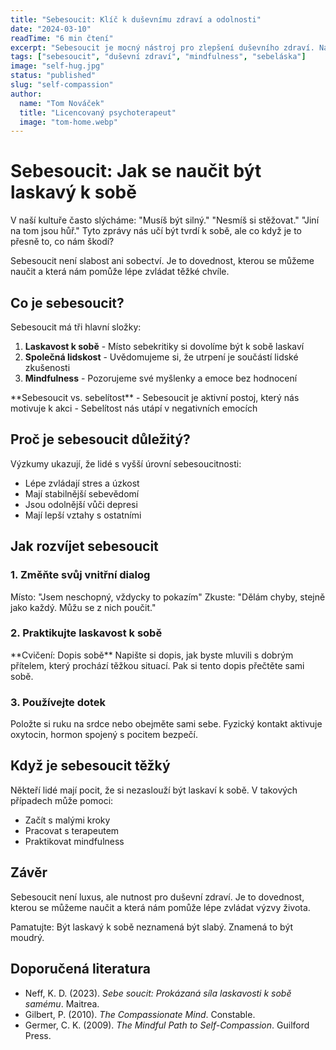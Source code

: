 ```yaml
---
title: "Sebesoucit: Klíč k duševnímu zdraví a odolnosti"
date: "2024-03-10"
readTime: "6 min čtení"
excerpt: "Sebesoucit je mocný nástroj pro zlepšení duševního zdraví. Naučte se, jak být k sobě laskavější a odolnější vůči životním výzvám."
tags: ["sebesoucit", "duševní zdraví", "mindfulness", "sebeláska"]
image: "self-hug.jpg"
status: "published"
slug: "self-compassion"
author:
  name: "Tom Nováček"
  title: "Licencovaný psychoterapeut"
  image: "tom-home.webp"
---
```


# Sebesoucit: Jak se naučit být laskavý k sobě

V naší kultuře často slýcháme: "Musíš být silný." "Nesmíš si stěžovat." "Jiní na tom jsou hůř." Tyto zprávy nás učí být tvrdí k sobě, ale co když je to přesně to, co nám škodí?

Sebesoucit není slabost ani sobectví. Je to dovednost, kterou se můžeme naučit a která nám pomůže lépe zvládat těžké chvíle.

## Co je sebesoucit?

Sebesoucit má tři hlavní složky:

1. **Laskavost k sobě** - Místo sebekritiky si dovolíme být k sobě laskaví
2. **Společná lidskost** - Uvědomujeme si, že utrpení je součástí lidské zkušenosti
3. **Mindfulness** - Pozorujeme své myšlenky a emoce bez hodnocení

<InfoFrame>
**Sebesoucit vs. sebelítost**
- Sebesoucit je aktivní postoj, který nás motivuje k akci
- Sebelítost nás utápí v negativních emocích
</InfoFrame>

## Proč je sebesoucit důležitý?

Výzkumy ukazují, že lidé s vyšší úrovní sebesoucitnosti:

- Lépe zvládají stres a úzkost
- Mají stabilnější sebevědomí
- Jsou odolnější vůči depresi
- Mají lepší vztahy s ostatními

## Jak rozvíjet sebesoucit

### 1. Změňte svůj vnitřní dialog

Místo: "Jsem neschopný, vždycky to pokazím"
Zkuste: "Dělám chyby, stejně jako každý. Můžu se z nich poučit."

### 2. Praktikujte laskavost k sobě

<ExerciseFrame>
**Cvičení: Dopis sobě**
Napište si dopis, jak byste mluvili s dobrým přítelem, který prochází těžkou situací. Pak si tento dopis přečtěte sami sobě.
</ExerciseFrame>

### 3. Používejte dotek

Položte si ruku na srdce nebo obejměte sami sebe. Fyzický kontakt aktivuje oxytocin, hormon spojený s pocitem bezpečí.

## Když je sebesoucit těžký

Někteří lidé mají pocit, že si nezaslouží být laskaví k sobě. V takových případech může pomoci:

- Začít s malými kroky
- Pracovat s terapeutem
- Praktikovat mindfulness

## Závěr

Sebesoucit není luxus, ale nutnost pro duševní zdraví. Je to dovednost, kterou se můžeme naučit a která nám pomůže lépe zvládat výzvy života.

Pamatujte: Být laskavý k sobě neznamená být slabý. Znamená to být moudrý.

## Doporučená literatura
- Neff, K. D. (2023). *Sebe soucit: Prokázaná síla laskavosti k sobě samému*. Maitrea.
- Gilbert, P. (2010). *The Compassionate Mind*. Constable.
- Germer, C. K. (2009). *The Mindful Path to Self-Compassion*. Guilford Press.


